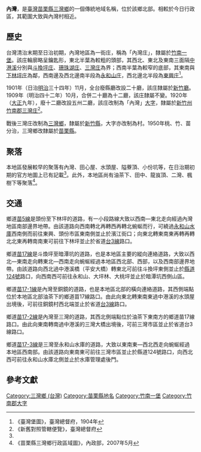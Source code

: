 {{noteTA　
|1 = zh-cn:庄; zh-hk:庄; zh-tw:庄;
}}
'''內灣'''，是[[臺灣|臺灣]][[苗栗縣|苗栗縣]][[三灣鄉_(台灣)|三灣鄉]]的一個傳統地域名稱，位於該鄉北部。相較於今日行政區，其範圍大致與內灣村相近。

==歷史==
台灣清治末期至日治初期，內灣地區為一街庄，稱為「內灣庄」，隸屬於[[竹南一堡|竹南一堡]]。該庄輪廓略呈鑰匙形，東北半葉為較粗的頭部，其西北、東北及東南三面隔[[中港溪|中港溪]]分別與[[斗換坪庄|斗換坪庄]]、[[珊珠湖庄|珊珠湖庄]]、[[三灣_(大字)|三灣庄]]為界；西南半葉為較窄的底部，其東南與[[下林坪庄|下林坪庄]]為鄰，西南邊及西北邊南半段為[[永和山庄|永和山庄]]，西北邊北半段為[[東興庄|東興庄]]<ref name="臺灣堡圖">《臺灣堡圖》，臺灣總督府，1904年</ref>。

1901年（日治[[明治|明治]]三十四年）11月，全台廢縣廳改設二十廳，該庄隸屬於[[新竹廳|新竹廳]]。1909年（明治四十二年）10月，合併二十廳為十二廳，該庄隸屬不變。1920年（[[大正|大正]]九年），廢十二廳改設五州二廳，該庄改制為「內灣」[[大字|大字]]，隸屬於[[新竹州|新竹州]][[竹南郡|竹南郡]][[三灣庄|三灣庄]]<ref>《新舊對照管轄便覽》，臺灣總督府</ref>。

戰後三灣庄改制為[[三灣鄉_(台灣)|三灣鄉]]，隸屬於[[新竹縣|新竹縣]]，大字亦改制為村。1950年桃、竹、苗分治，三灣鄉改隸屬於[[苗栗縣|苗栗縣]]。

==聚落==
本地區發展較早的聚落有內灣、田心屋、水頭屋、隘藔頂、小份坑等，在日治期初期的官方地圖上已有記載<ref name="臺灣堡圖"/>。此外，本地區尚有油茶下、田中、龍峎頂、二灣、楓樹下等聚落<ref>《苗栗縣三灣鄉行政區域圖》，內政部，2007年5月</ref>。

==交通==
鄉道[[苗5線|苗5線]]是頭份至下林坪的道路，有一小段路線大致以西南—東北走向經過內灣地區南部邊界地帶。由該道路向西南轉北再轉西再轉北蜿蜒而行，可繞過[[永和山水庫|永和山水庫]]西南側而前往東興、頭份市區東南側並止於濱江街口；向東北轉東南東再轉再轉北北東再轉南南東可前往下林坪並止於省道[[台3線|台3線]]路口。

鄉道[[苗17線|苗17線]]是斗煥坪至暗潭坑的道路，也是本地區主要的縱向連絡道路，大致以西北—東南走向轉東北—西南走向蜿蜒經過本地區西北部、西部，以及西南部邊界地帶。由該道路向西北過中港溪橋（平安大橋）轉東北可前往斗換坪東側並止於[[縣道124號|縣道124號]]路口，向西南西可前往永和山、大坪林、大桃坪並止於暗潭坑西側山區。

鄉道[[苗17-1線|苗17-1線]]是內灣至銅鏡的道路，也是本地區北部的橫向連絡道路，其西側端點位於本地區北部油茶下的鄉道苗17線路口。由此向東北轉東南東過中港溪的水頭屋出境後，可前往銅鏡村西北端並止於省道[[台3線|台3線]]路口。

鄉道[[苗17-2線|苗17-2線]]是內灣至三灣的道路，其西北側端點位於油茶下東南方的鄉道苗17線路口。由此向東南轉南過中港溪的三灣大橋出境後，可前三灣市區並止於省道台3線路口。

鄉道[[苗17-3線|苗17-3線]]是三灣至永和山水庫的道路，大致以東南東—西北西走向蜿蜒經過本地區西南部。由該道路向東南東可前往三灣市區並止於縣道124號路口，向西北西可前往永和山水庫北側並止於水庫管理處後門。

==參考文獻==
{{reflist}}

{{竹南郡}}

[[Category:三灣鄉_(台灣)|Category:三灣鄉 (台灣)]]
[[Category:苗栗縣地名|Category:苗栗縣地名]]
[[Category:竹南一堡|Category:竹南一堡]]
[[Category:竹南郡大字|Category:竹南郡大字]]
